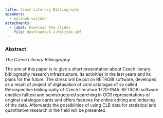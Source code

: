 ```yaml
---
title: Czech Literary Bibliography
speakers:
  - malínek-vojtěch
attachments:
  - label: Download the slides
    file: downloads/6.2-Malinek.pdf
---
```

### Abstract

*The Czech Literary Bibliography.*

The aim of this paper is to give a short presentation about Czech literary bibliography research infrastructure, its activities in the last years and its plans for the future. The stress will be put on RETROBI software, developed as a result of project of digitasation of card catalogue of so called Retrospective bibliography of Czech literature 1770-1945. RETROBI software enables fulltext and semistructured searching in OCR representations of original catalogue cards and offers features for online editing and indexing of the data. Afterwards the possibilities of using CLB data for statistical and quantitative research in the field will be presented.

